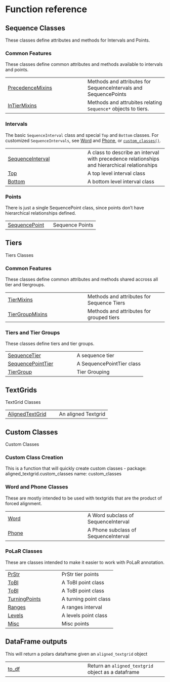 # Function reference

## Sequence Classes

These classes define attributes and methods for Intervals 
and Points.


### Common Features

These classes define common attributes and methods available
to intervals and points.


| | |
| --- | --- |
| [PrecedenceMixins](PrecedenceMixins.qmd#aligned_textgrid.mixins.mixins.PrecedenceMixins) | Methods and attributes for SequenceIntervals and SequencePoints |
| [InTierMixins](InTierMixins.qmd#aligned_textgrid.mixins.mixins.InTierMixins) | Methods and attrubites relating `Sequence*` objects to tiers. |

### Intervals

The basic `SequenceInterval` class and special `Top` and `Bottom` classes.
For customized `SequenceIntervals`, see [Word](Word.qmd) and [Phone](Phone.qmd),
or [`custom_classes()`](custom_classes.qmd).


| | |
| --- | --- |
| [SequenceInterval](SequenceInterval.qmd#aligned_textgrid.sequences.sequences.SequenceInterval) | A class to describe an interval with precedence relationships and hierarchical relationships |
| [Top](Top.qmd#aligned_textgrid.sequences.sequences.Top) | A top level interval class |
| [Bottom](Bottom.qmd#aligned_textgrid.sequences.sequences.Bottom) | A bottom level interval class |

### Points

There is just a single SequencePoint class, since points
don't have hierarchical relationships defined.


| | |
| --- | --- |
| [SequencePoint](SequencePoint.qmd#aligned_textgrid.points.points.SequencePoint) | Sequence Points |

## Tiers

Tiers Classes

### Common Features

These classes define common attributes and methods shared accross
all tier and tiergroups.


| | |
| --- | --- |
| [TierMixins](TierMixins.qmd#aligned_textgrid.mixins.tiermixins.TierMixins) | Methods and attributes for Sequence Tiers |
| [TierGroupMixins](TierGroupMixins.qmd#aligned_textgrid.mixins.tiermixins.TierGroupMixins) | Methods and attributes for grouped tiers |

### Tiers and Tier Groups

These classes define tiers and tier groups.


| | |
| --- | --- |
| [SequenceTier](SequenceTier.qmd#aligned_textgrid.sequences.tiers.SequenceTier) | A sequence tier |
| [SequencePointTier](SequencePointTier.qmd#aligned_textgrid.points.tiers.SequencePointTier) | A SequencePointTier class |
| [TierGroup](TierGroup.qmd#aligned_textgrid.sequences.tiers.TierGroup) | Tier Grouping |

## TextGrids

TextGrid Classes

| | |
| --- | --- |
| [AlignedTextGrid](AlignedTextGrid.qmd#aligned_textgrid.aligned_textgrid.AlignedTextGrid) | An aligned Textgrid |

## Custom Classes

Custom Classes

### Custom Class Creation

This is a function that will quickly create custom classes
- package: aligned_textgrid.custom_classes
  name: custom_classes


### Word and Phone Classes

These are mostly intended to be used with textgrids that are the 
product of forced alignment.


| | |
| --- | --- |
| [Word](Word.qmd#aligned_textgrid.sequences.word_and_phone.Word) | A Word subclass of SequenceInterval |
| [Phone](Phone.qmd#aligned_textgrid.sequences.word_and_phone.Phone) | A Phone subclass of SequenceInterval |

### PoLaR Classes

These are classes intended to make it easier to work with
PoLaR annotation.


| | |
| --- | --- |
| [PrStr](PrStr.qmd#aligned_textgrid.polar.polar_classes.PrStr) | PrStr tier points |
| [ToBI](ToBI.qmd#aligned_textgrid.polar.polar_classes.ToBI) | A ToBI point class |
| [ToBI](ToBI.qmd#aligned_textgrid.polar.polar_classes.ToBI) | A ToBI point class |
| [TurningPoints](TurningPoints.qmd#aligned_textgrid.polar.polar_classes.TurningPoints) | A turning point class |
| [Ranges](Ranges.qmd#aligned_textgrid.polar.polar_classes.Ranges) | A ranges interval |
| [Levels](Levels.qmd#aligned_textgrid.polar.polar_classes.Levels) | A levels point class |
| [Misc](Misc.qmd#aligned_textgrid.polar.polar_classes.Misc) | Misc points |

## DataFrame outputs

This will return a polars dataframe given an `aligned_textgrid`
object


| | |
| --- | --- |
| [to_df](to_df.qmd#aligned_textgrid.outputs.to_dataframe.to_df) | Return an `aligned_textgrid` object as a dataframe |
